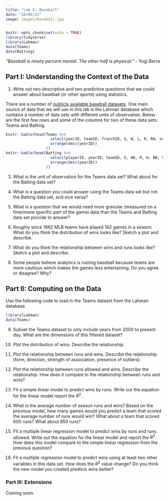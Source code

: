 ```yaml
---
title: "Lab 5: Baseball"
date: "10/05/22"
image: images/baseball.jpg
---
```


```r
knitr::opts_chunk$set(echo = TRUE)
library(tidyverse)
library(Lahman)
data(Teams)
data(Batting)
```

*"Baseball is ninety percent mental. The other half is physical."* - Yogi Berra

## Part I: Understanding the Context of the Data

1. Write out two descriptive and two predictive questions that we could answer about baseball (or other sports) using statistics.

There are a number of [publicly available baseball datasets](https://sabr.org/sabermetrics/data). One main source of data that we will use in this lab is the Lahman database which contains a number of data sets with different units of observation. Below are the first few rows and some of the columns for two of these data sets: Teams and Batting.

```r
knitr::kable(head(Teams %>% 
                    select(yearID, teamID, franchID, G, W, L, R, RA, name) %>%
                    arrange(desc(yearID))
                  ))
knitr::kable(head(Batting %>% 
                    select(playerID, yearID, teamID, G, AB, R, H, BB, SO) %>%
                    arrange(desc(yearID))
                  ))
```

3. What is the unit of observation for the Teams data set? What about for the Batting data set?

4. What is a question you could answer using the Teams data set but not the Batting data set, and vice versa?

5. What is a question that we would need more granular (measured on a finer/more specific part of the game) data than the Teams and Batting data set provide to answer?

6. Roughly since 1962 MLB teams have played 162 games in a season. What do you think the distribution of wins looks like? Sketch a plot and describe.

7. What do you think the relationship between wins and runs looks like? Sketch a plot and describe.

8. Some people believe analytics is ruining baseball because teams are more cautious which makes the games less entertaining. Do you agree or disagree? Why?

## Part II: Computing on the Data

Use the following code to load in the Teams dataset from the Lahman database.

```r
library(Lahman)
data(Teams)
```

9. Subset the Teams dataset to only include years from 2000 to present day. What are the dimensions of this filtered dataset?

10. Plot the distribution of wins. Describe the relationship.

11. Plot the relationship between runs and wins. Describe the relationship (form, direction, strength of association, presence of outliers).

12. Plot the relationship between runs allowed and wins. Describe the relationship. How does it compare to the relationship between runs and wins?

13. Fit a simple linear model to predict wins by runs. Write out the equation for the linear model report the $R^2$.

14. What is the average number of season runs and wins? Based on the previous model, how many games would you predict a team that scored the average number of runs would win? What about a team that scored 600 runs? What about 850 runs?

15. Fit a multiple linear regression model to predict wins by runs and runs allowed. Write out the equation for the linear model and report the $R^2$. How does this model compare to the simple linear regression from the previous question?

16. Fit a multiple regression model to predict wins using at least two other variables in this data set. How does the $R^2$ value change? Do you think the new model you created predicts wins better?

### Part III: Extensions

Coming soon.

